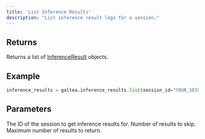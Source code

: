 ```yaml
---
title: 'List Inference Results'
description: "List inference result logs for a session."
---
```


## Returns
Returns a list of [InferenceResult](/concepts/product/version/session/inference-result) objects.

## Example
```python
inference_results = galtea.inference_results.list(session_id="YOUR_SESSION_ID")
```

## Parameters
<ResponseField name="session_id" type="string" required>
  The ID of the session to get inference results for.
</ResponseField>
<ResponseField name="offset" type="int" optional>
  Number of results to skip.
</ResponseField>
<ResponseField name="limit" type="int" optional>
  Maximum number of results to return.
</ResponseField>
